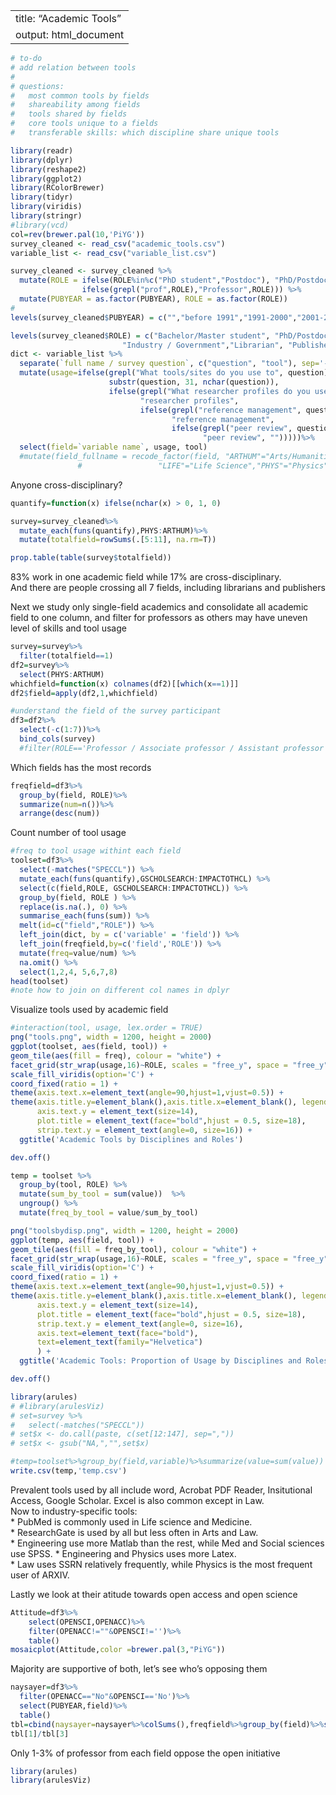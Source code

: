
---
title: "Academic Tools"
output: html_document
---
```r
# to-do
# add relation between tools
# 
# questions:
#   most common tools by fields
#   shareability among fields
#   tools shared by fields
#   core tools unique to a fields
#   transferable skills: which discipline share unique tools
```


```r
library(readr)
library(dplyr)
library(reshape2)
library(ggplot2)
library(RColorBrewer)
library(tidyr)
library(viridis)
library(stringr)
#library(vcd)
col=rev(brewer.pal(10,'PiYG'))
survey_cleaned <- read_csv("academic_tools.csv")
variable_list <- read_csv("variable_list.csv")

```

```r

survey_cleaned <- survey_cleaned %>%
  mutate(ROLE = ifelse(ROLE%in%c("PhD student","Postdoc"), "PhD/Postdoc",
                ifelse(grepl("prof",ROLE),"Professor",ROLE))) %>%
  mutate(PUBYEAR = as.factor(PUBYEAR), ROLE = as.factor(ROLE)) 
#
levels(survey_cleaned$PUBYEAR) = c("","before 1991","1991-2000","2001-2005","2006-2010","2011-2016","I haven't published (yet)")

levels(survey_cleaned$ROLE) = c("Bachelor/Master student", "PhD/Postdoc", "Professor", 
                         "Industry / Government","Librarian", "Publisher", "Other")
dict <- variable_list %>%
  separate(`full name / survey question`, c("question", "tool"), sep='-') %>%
  mutate(usage=ifelse(grepl("What tools/sites do you use to", question), 
                      substr(question, 31, nchar(question)), 
                      ifelse(grepl("What researcher profiles do you use", question),
                             "researcher profiles",
                             ifelse(grepl("reference management", question),
                                    "reference management",
                                    ifelse(grepl("peer review", question),
                                           "peer review", "")))))%>%
  select(field=`variable name`, usage, tool) 
  #mutate(field_fullname = recode_factor(field, "ARTHUM"="Arts/Humanities", "ENGTECH"="Engineering",
               #                 "LIFE"="Life Science","PHYS"="Physics","SOCEC"="Social sciences"))
```


Anyone cross-disciplinary?
```r
quantify=function(x) ifelse(nchar(x) > 0, 1, 0)

survey=survey_cleaned%>%
  mutate_each(funs(quantify),PHYS:ARTHUM)%>%
  mutate(totalfield=rowSums(.[5:11], na.rm=T)) 

prop.table(table(survey$totalfield))
```

83% work in one academic field while 17% are cross-disciplinary.  
And there are people crossing all 7 fields, including librarians and publishers

Next we study only single-field academics and consolidate all academic field to one column, and filter for professors as others may have uneven level of skills and tool usage
```r
survey=survey%>%
  filter(totalfield==1)
df2=survey%>%
  select(PHYS:ARTHUM)
whichfield=function(x) colnames(df2)[[which(x==1)]]
df2$field=apply(df2,1,whichfield)

#understand the field of the survey participant
df3=df2%>%
  select(-c(1:7))%>%
  bind_cols(survey)
  #filter(ROLE=='Professor / Associate professor / Assistant professor')
```

Which fields has the most records
```r
freqfield=df3%>%
  group_by(field, ROLE)%>%
  summarize(num=n())%>%
  arrange(desc(num))
```

Count number of tool usage
```r
#freq to tool usage withint each field
toolset=df3%>%
  select(-matches("SPECCL")) %>%
  mutate_each(funs(quantify),GSCHOLSEARCH:IMPACTOTHCL) %>%
  select(c(field,ROLE, GSCHOLSEARCH:IMPACTOTHCL)) %>%
  group_by(field, ROLE ) %>%
  replace(is.na(.), 0) %>%
  summarise_each(funs(sum)) %>%
  melt(id=c("field","ROLE")) %>%
  left_join(dict, by = c('variable' = 'field')) %>%
  left_join(freqfield,by=c('field','ROLE')) %>%
  mutate(freq=value/num) %>%
  na.omit() %>%
  select(1,2,4, 5,6,7,8)
head(toolset)  
#note how to join on different col names in dplyr
```  
Visualize tools used by academic field

```r
#interaction(tool, usage, lex.order = TRUE)
png("tools.png", width = 1200, height = 2000)
ggplot(toolset, aes(field, tool)) + 
geom_tile(aes(fill = freq), colour = "white") +
facet_grid(str_wrap(usage,16)~ROLE, scales = "free_y", space = "free_y") +
scale_fill_viridis(option='C') + 
coord_fixed(ratio = 1) +
theme(axis.text.x=element_text(angle=90,hjust=1,vjust=0.5)) +
theme(axis.title.y=element_blank(),axis.title.x=element_blank(), legend.position = 'None',
      axis.text.y = element_text(size=14),
      plot.title = element_text(face="bold",hjust = 0.5, size=18),
      strip.text.y = element_text(angle=0, size=16)) +
  ggtitle('Academic Tools by Disciplines and Roles')

dev.off()
```

```r
temp = toolset %>% 
  group_by(tool, ROLE) %>%
  mutate(sum_by_tool = sum(value))  %>%
  ungroup() %>%
  mutate(freq_by_tool = value/sum_by_tool)
```

```r
png("toolsbydisp.png", width = 1200, height = 2000)
ggplot(temp, aes(field, tool)) + 
geom_tile(aes(fill = freq_by_tool), colour = "white") +
facet_grid(str_wrap(usage,16)~ROLE, scales = "free_y", space = "free_y") +
scale_fill_viridis(option='C') + 
coord_fixed(ratio = 1) +
theme(axis.text.x=element_text(angle=90,hjust=1,vjust=0.5)) +
theme(axis.title.y=element_blank(),axis.title.x=element_blank(), legend.position = 'None',
      axis.text.y = element_text(size=14),
      plot.title = element_text(face="bold",hjust = 0.5, size=18),
      strip.text.y = element_text(angle=0, size=16),
      axis.text=element_text(face="bold"),
      text=element_text(family="Helvetica")
      ) +
  ggtitle('Academic Tools: Proportion of Usage by Disciplines and Roles')

dev.off()
```


```r
library(arules)
# #library(arulesViz)
# set=survey %>%
#   select(-matches("SPECCL"))
# set$x <- do.call(paste, c(set[12:147], sep=","))
# set$x <- gsub("NA,","",set$x)
```


```r
#temp=toolset%>%group_by(field,variable)%>%summarize(value=sum(value))
write.csv(temp,'temp.csv')
```

Prevalent tools used by all include word, Acrobat PDF Reader, Insitutional Access, Google Scholar. Excel is also common except in Law.  
Now to industry-specific tools:  
* PubMed is commonly used in Life science and Medicine.  
* ResearchGate is used by all but less often in Arts and Law.  
* Engineering use more Matlab than the rest, while Med and Social sciences use SPSS.
* Engineering and Physics uses more Latex.  
* Law uses SSRN relatively frequently, while Physics is the most frequent user of ARXIV.  

Lastly we look at their atitude towards open access and open science
```r
Attitude=df3%>%
    select(OPENSCI,OPENACC)%>%
    filter(OPENACC!=""&OPENSCI!='')%>%
    table()
mosaicplot(Attitude,color =brewer.pal(3,"PiYG"))
```
Majority are supportive of both, let's see who's opposing them
```r
naysayer=df3%>%
  filter(OPENACC=="No"&OPENSCI=='No')%>%
  select(PUBYEAR,field)%>%
  table()
tbl=cbind(naysayer=naysayer%>%colSums(),freqfield%>%group_by(field)%>%summarize(sum(num)))
tbl[1]/tbl[3]
```
Only 1-3% of professor from each field oppose the open initiative

```r
library(arules)
library(arulesViz)
```

